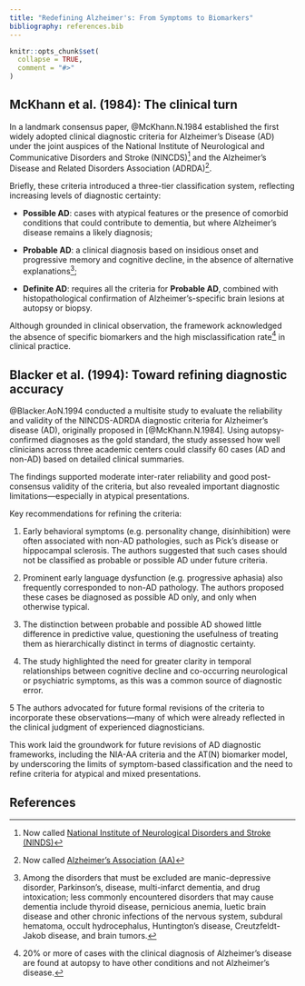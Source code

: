 ```yaml
---
title: "Redefining Alzheimer's: From Symptoms to Biomarkers"
bibliography: references.bib  
---
```


```r
knitr::opts_chunk$set(
  collapse = TRUE,
  comment = "#>"
)
```

## McKhann et al. (1984): The clinical turn

In a landmark consensus paper, @McKhann.N.1984 established the first widely
adopted clinical diagnostic criteria for Alzheimer's Disease (AD) under the
joint auspices of the National Institute of Neurological and Communicative
Disorders and Stroke (NINCDS)^[Now called [National Institute of Neurological
Disorders and Stroke (NINDS)](https://www.ninds.nih.gov/)] and the Alzheimer’s
Disease and Related Disorders Association (ADRDA)^[Now called [Alzheimer's
Association (AA)](https://www.alz.org/)].

Briefly, these criteria introduced a three-tier classification system,
reflecting increasing levels of diagnostic certainty:

- **Possible AD**: cases with atypical features or the presence of comorbid
conditions that could contribute to dementia, but where Alzheimer's disease
remains a likely diagnosis;

- **Probable AD**: a clinical diagnosis based on insidious onset and progressive
memory and cognitive decline, in the absence of alternative explanations^[Among
the disorders that must be excluded are manic-depressive disorder, Parkinson's,
disease, multi-infarct dementia, and drug intoxication; less commonly
encountered disorders that may cause dementia include thyroid disease,
pernicious anemia, luetic brain disease and other chronic infections of the
nervous system, subdural hematoma, occult hydrocephalus, Huntington’s disease,
Creutzfeldt-Jakob disease, and brain tumors.];

- **Definite AD**: requires all the criteria for **Probable AD**, combined with
histopathological confirmation of Alzheimer’s-specific brain lesions at
autopsy or biopsy.

Although grounded in clinical observation, the framework acknowledged the
absence of specific biomarkers and the high misclassification rate^[20% or more
of cases with the clinical diagnosis of Alzheimer’s disease are found at autopsy
to have other conditions and not Alzheimer’s disease.] in clinical practice.

## Blacker et al. (1994): Toward refining diagnostic accuracy

@Blacker.AoN.1994 conducted a multisite study to evaluate the reliability
and validity of the NINCDS-ADRDA diagnostic criteria for Alzheimer's disease
(AD), originally proposed in [@McKhann.N.1984]. Using autopsy-confirmed
diagnoses as the gold standard, the study assessed how well clinicians across
three academic centers could classify 60 cases (AD and non-AD) based on detailed
clinical summaries.

The findings supported moderate inter-rater reliability and good post-consensus
validity of the criteria, but also revealed important diagnostic
limitations—especially in atypical presentations.

Key recommendations for refining the criteria:

1. Early behavioral symptoms (e.g. personality change, disinhibition) were often
associated with non-AD pathologies, such as Pick's disease or hippocampal
sclerosis. The authors suggested that such cases should not be classified as
probable or possible AD under future criteria.

2. Prominent early language dysfunction (e.g. progressive aphasia) also
frequently corresponded to non-AD pathology. The authors proposed these cases
be diagnosed as possible AD only, and only when otherwise typical.

3. The distinction between probable and possible AD showed little difference in
predictive value, questioning the usefulness of treating them as hierarchically
distinct in terms of diagnostic certainty.

4. The study highlighted the need for greater clarity in temporal relationships
between cognitive decline and co-occurring neurological or psychiatric symptoms,
as this was a common source of diagnostic error.

5 The authors advocated for future formal revisions of the criteria to
incorporate these observations—many of which were already reflected in the
clinical judgment of experienced diagnosticians.

This work laid the groundwork for future revisions of AD diagnostic frameworks,
including the NIA-AA criteria and the AT(N) biomarker model, by underscoring the
limits of symptom-based classification and the need to refine criteria for
atypical and mixed presentations.

## References
